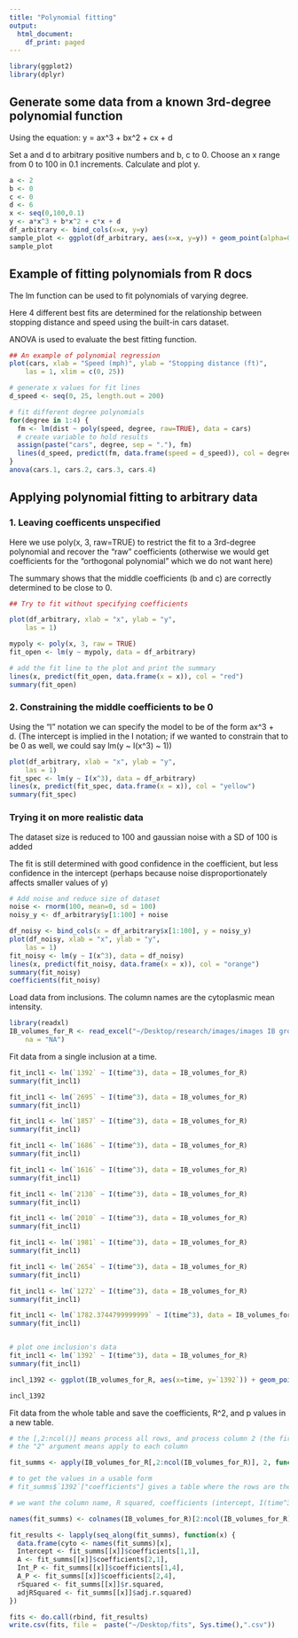 ```yaml
---
title: "Polynomial fitting"
output:
  html_document:
    df_print: paged
---
```


```r
library(ggplot2)
library(dplyr)
```


## Generate some data from a known 3rd-degree polynomial function

Using the equation:
y = ax^3 + bx^2 + cx + d

Set a and d to arbitrary positive numbers and b, c to 0.
Choose an x range from 0 to 100 in 0.1 increments.
Calculate and plot y.

```r
a <- 2
b <- 0
c <- 0
d <- 6
x <- seq(0,100,0.1)
y <- a*x^3 + b*x^2 + c*x + d
df_arbitrary <- bind_cols(x=x, y=y)
sample_plot <- ggplot(df_arbitrary, aes(x=x, y=y)) + geom_point(alpha=0.3, color = "blue") + ggtitle("Arbitrary 3rd-degree polynomial")
sample_plot
```

## Example of fitting polynomials from R docs

The lm function can be used to fit polynomials of varying degree.

Here 4 different best fits are determined for the relationship between stopping distance and speed using the built-in cars dataset.

ANOVA is used to evaluate the best fitting function.


```r
## An example of polynomial regression
plot(cars, xlab = "Speed (mph)", ylab = "Stopping distance (ft)",
    las = 1, xlim = c(0, 25))

# generate x values for fit lines
d_speed <- seq(0, 25, length.out = 200) 

# fit different degree polynomials
for(degree in 1:4) {
  fm <- lm(dist ~ poly(speed, degree, raw=TRUE), data = cars)
  # create variable to hold results
  assign(paste("cars", degree, sep = "."), fm) 
  lines(d_speed, predict(fm, data.frame(speed = d_speed)), col = degree)
}
anova(cars.1, cars.2, cars.3, cars.4)
```

## Applying polynomial fitting to arbitrary data

### 1. Leaving coefficents unspecified

Here we use poly(x, 3, raw=TRUE) to restrict the fit to a 3rd-degree polynomial and recover the "raw" coefficients (otherwise we would get coefficients for the "orthogonal polynomial" which we do not want here)

The summary shows that the middle coefficients (b and c) are correctly determined to be close to 0.

```r

## Try to fit without specifying coefficients

plot(df_arbitrary, xlab = "x", ylab = "y",
    las = 1)

mypoly <- poly(x, 3, raw = TRUE)
fit_open <- lm(y ~ mypoly, data = df_arbitrary)

# add the fit line to the plot and print the summary
lines(x, predict(fit_open, data.frame(x = x)), col = "red")
summary(fit_open)
```

### 2. Constraining the middle coefficients to be 0

Using the "I" notation we can specify the model to be of the form ax^3 + d. (The intercept is implied in the I notation; if we wanted to constrain that to be 0 as well, we could say lm(y ~ I(x^3) ~ 1))


```r
plot(df_arbitrary, xlab = "x", ylab = "y",
    las = 1)
fit_spec <- lm(y ~ I(x^3), data = df_arbitrary)
lines(x, predict(fit_spec, data.frame(x = x)), col = "yellow")
summary(fit_spec)
```

### Trying it on more realistic data

The dataset size is reduced to 100 and gaussian noise with a SD of 100 is added

The fit is still determined with good confidence in the coefficient, but less confidence in the intercept (perhaps because noise disproportionately affects smaller values of y)

```r

# Add noise and reduce size of dataset
noise <- rnorm(100, mean=0, sd = 100)
noisy_y <- df_arbitrary$y[1:100] + noise

df_noisy <- bind_cols(x = df_arbitrary$x[1:100], y = noisy_y)
plot(df_noisy, xlab = "x", ylab = "y",
    las = 1)
fit_noisy <- lm(y ~ I(x^3), data = df_noisy)
lines(x, predict(fit_noisy, data.frame(x = x)), col = "orange")
summary(fit_noisy)
coefficients(fit_noisy)
```


Load data from inclusions.
The column names are the cytoplasmic mean intensity.

```r
library(readxl)
IB_volumes_for_R <- read_excel("~/Desktop/research/images/images IB growth/htt tiffs 18_3_6/Done/IB volumes for R.xlsx", 
    na = "NA")
```

Fit data from a single inclusion at a time.

```r
fit_incl1 <- lm(`1392` ~ I(time^3), data = IB_volumes_for_R)
summary(fit_incl1)

fit_incl1 <- lm(`2695` ~ I(time^3), data = IB_volumes_for_R)
summary(fit_incl1)

fit_incl1 <- lm(`1857` ~ I(time^3), data = IB_volumes_for_R)
summary(fit_incl1)

fit_incl1 <- lm(`1686` ~ I(time^3), data = IB_volumes_for_R)
summary(fit_incl1)

fit_incl1 <- lm(`1616` ~ I(time^3), data = IB_volumes_for_R)
summary(fit_incl1)

fit_incl1 <- lm(`2130` ~ I(time^3), data = IB_volumes_for_R)
summary(fit_incl1)

fit_incl1 <- lm(`2010` ~ I(time^3), data = IB_volumes_for_R)
summary(fit_incl1)

fit_incl1 <- lm(`1981` ~ I(time^3), data = IB_volumes_for_R)
summary(fit_incl1)

fit_incl1 <- lm(`2654` ~ I(time^3), data = IB_volumes_for_R)
summary(fit_incl1)

fit_incl1 <- lm(`1272` ~ I(time^3), data = IB_volumes_for_R)
summary(fit_incl1)

fit_incl1 <- lm(`1782.3744799999999` ~ I(time^3), data = IB_volumes_for_R)
summary(fit_incl1)


# plot one inclusion's data
fit_incl1 <- lm(`1392` ~ I(time^3), data = IB_volumes_for_R)
summary(fit_incl1)

incl_1392 <- ggplot(IB_volumes_for_R, aes(x=time, y=`1392`)) + geom_point(alpha=0.3, color = "blue") + ggtitle("Inclusion 1392")

incl_1392
```

Fit data from the whole table and save the coefficients, R^2, and p values in a new table.

``` r

# the [,2:ncol()] means process all rows, and process column 2 (the first inclusion data) to the end
# the "2" argument means apply to each column

fit_summs <- apply(IB_volumes_for_R[,2:ncol(IB_volumes_for_R)], 2, function(x) summary(lm(x ~ I(time^3), data = IB_volumes_for_R)))

# to get the values in a usable form
# fit_summs$`1392`["coefficients"] gives a table where the rows are the coeffs, 1st col is the coeff itself, 4th col is the p value

# we want the column name, R squared, coefficients (intercept, I(time^3)), and for each coefficient the P value.

names(fit_summs) <- colnames(IB_volumes_for_R)[2:ncol(IB_volumes_for_R)]

fit_results <- lapply(seq_along(fit_summs), function(x) {
  data.frame(cyto <- names(fit_summs)[x],
  Intercept <- fit_summs[[x]]$coefficients[1,1],
  A <- fit_summs[[x]]$coefficients[2,1],
  Int_P <- fit_summs[[x]]$coefficients[1,4],
  A_P <- fit_summs[[x]]$coefficients[2,4],
  rSquared <- fit_summs[[x]]$r.squared,
  adjRSquared <- fit_summs[[x]]$adj.r.squared)
})

fits <- do.call(rbind, fit_results)
write.csv(fits, file =  paste("~/Desktop/fits", Sys.time(),".csv"))

```